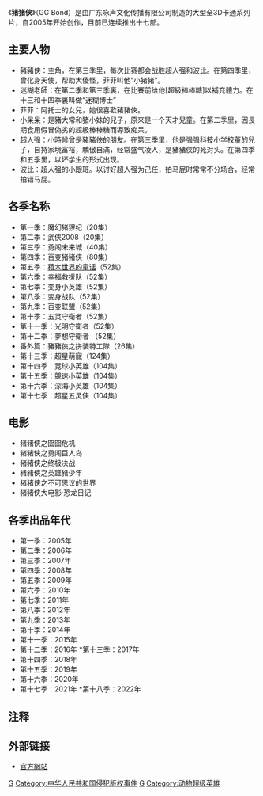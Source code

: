 {{noteTA
|1=zh-cn:猫和老鼠; zh-tw:湯姆貓與傑利鼠; zh-hk:湯姆與謝利; zh-sg:猫和老鼠;
}}
{{电视节目信息框
| 颜色      = 
| 名称      = 猪猪侠
| 英文名称  = GG Bond 
| 格式      =全3D卡通系列片 
| 国家      ={{flagicon|China}}[[中國大陸|中國大陸]] 
| 语言      = 简体中文
| 字幕      = 
| 标语      = 
| 季数      =17季
| 集数      = 
| 每集列表  = 
| 每集长度  = 第一、二季20分鐘一集
第三季10分鐘一集
第四季起15分鐘一集
| 配乐作曲  = 
| 主题曲    = 小英雄大肚腩/豬豬俠
| 片头曲    = 超級棒棒糖/綠色的旋律
| 作曲      = 
| 作词      = 
| 演唱      =猪猪侠、超人强、波比、菲非、迷糊博士、小呆呆
| 片尾曲    =超級棒棒糖/綠色的旋律 
| 插曲      =超級棒棒糖 
| 制作年份  =2005-至今 
| 制片人    = 
| 共同制片人 = 
| 出品人    = 广东咏声文化传播有限公司
| 监制      = 
| 执行制作  = 
| 共同执行制作 =
}}                                                                                                                                                                                                                                    《'''猪猪侠'''》（GG Bond）是由广东咏声文化传播有限公司制造的大型全3D卡通系列片，自2005年开始创作，目前已连续推出十七部。

==主要人物==
*   豬豬俠：主角，在第三季里，每次比赛都会战胜超人强和波比。在第四季里，曾化身天使，帮助大傻怪，菲菲叫他“小猪猪”。
*迷糊老師：在第二季和第三季裏，在比賽前给他[超級棒棒糖]以補充體力。在十三和十四季裏叫做“迷糊博士”
*菲菲：阿托士的女兒，她很喜歡豬豬俠。
*小呆呆：是豬大常和猪小妹的兒子，原來是一个天才兒童。在第二季里，因長期食用假冒偽劣的超級棒棒糖而導致痴呆。
*超人强：小時候曾是豬豬俠的朋友。在第三季里，他是强强科技小学校董的兒子，自持家境富裕，驕傲自滿，经常盛气凌人，是豬豬俠的死对头。在第四季和五季里，以坏学生的形式出现。
*波比：超人强的小跟班。以讨好超人强为己任，拍马屁时常常不分场合，经常拍错马屁。

==各季名称==
*第一季：魔幻猪猡纪（20集）
*第二季：武侠2008（20集）
*第三季：勇闯未来城（40集）
*第四季：百变猪猪侠（80集）
*第五季：[[猪猪侠之积木世界的童话|積木世界的童话]]（52集）
*第六季：幸福救援队（52集）
*第七季：变身小英雄（52集）
*第八季：变身战队（52集）
*第九季：百变联盟（52集）
*第十季：五灵守衛者（52集）
*第十一季：光明守衛者（52集）
*第十二季：夢想守衛者 （52集）
*番外篇：豬豬俠之拼装特工隊（26集）
*第十三季：超星萌寵（124集）
*第十四季：竞球小英雄（104集）
*第十五季：競速小英雄（104集）
*第十六季：深海小英雄（104集）
*第十七季：超星五灵侠（104集）

==电影==
*猪猪侠之囧囧危机
*猪猪侠之勇闯巨人岛
*猪猪侠之终极决战
*豬豬俠之英雄豬少年
*猪猪侠之不可思议的世界
*猪猪侠大电影·恐龙日记

==各季出品年代==
*第一季：2005年
*第二季：2006年
*第三季：2007年
*第四季：2008年
*第五季：2009年
*第六季：2010年
*第七季：2011年
*第八季：2012年
*第九季：2013年
*第十季：2014年
*第十一季：2015年
*第十二季：2016年                                                                                                                                                                                                                                                                                                                                                                                                                                                                                              *第十三季：2017年
*第十四季：2018年
*第十五季：2019年
*第十六季：2020年
*第十七季：2021年                                                                                                                                                                                                                                                                                                                                                                                                                                                                      *第十八季：2022年

== 注释 ==

{{Reflist}}

==外部链接==
*{{zh-hans}}[http://www.zhuzhuxia.com/ 官方網站] {{Wayback|url=http://www.zhuzhuxia.com/ |date=20140131035606 }}

{{電視節目的變遷
|電視台= 小太阳
|播放檔次= 星期一至五15:00-19:00節目<br />
|節目名稱= 豬豬俠之幸福救援隊<br />第1-26集<br />（2020年1月1日-至今）
|上一節目=待查<br /><small></small> 
|下一節目=待查<br /><small></small> 
}}
{{電視節目的變遷
|電視台= 小太阳                                                                                                                                                                                                                             |播放檔次=星期一至五17:00-19:00節目
|節目名稱= 豬豬俠<br />（2020年2月3日-至今 ）
|上一節目=待查<br /><small></small>
|下一節目=待查<br /><small></small>
}}
{{電視節目的變遷
|電視台= 小太阳
|播放檔次= 星期一至五14:00-16:00節目
|節目名稱= 猪猪侠GG Bond<br />（2020年3月2日-至今 ）
|上一節目=待查<br /><small></small>
|下一節目=待查<br /><small></small>
}}
{{電視節目的變遷
|電視台= {{HK}} [[香港開電視|香港開電視]]
|播放檔次= 星期一至五 11:00 - 11:30<br/>7月1日 09:00 - 09:30
|節目名稱= 豬豬俠之夢想守衛者<br/>（2022年6月10日 - 7月15日）
|上一節目= [[螺絲島大冒險|螺絲島大冒險]]
|下一節目 =
}}

[[Category:2000年代中国电视动画剧集|G]]
[[Category:中华人民共和国侵犯版权事件|Category:中华人民共和国侵犯版权事件]]
[[Category:豬主角故事|G]]
[[Category:动物超级英雄|Category:动物超级英雄]]